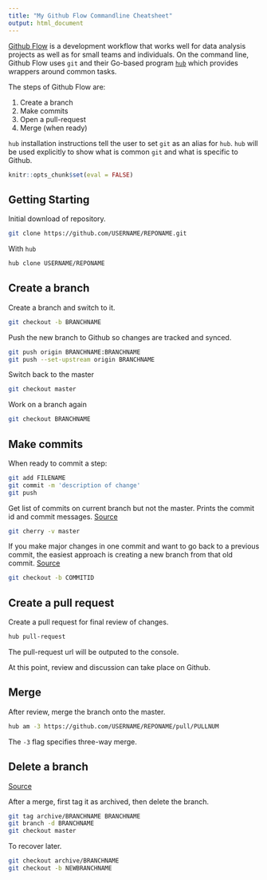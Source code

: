```yaml
---
title: "My Github Flow Commandline Cheatsheet"
output: html_document
---
```


[Github Flow](https://guides.github.com/introduction/flow/) is a development workflow that works well for data analysis projects as well as for small teams and individuals. On the command line, Github Flow uses `git` and their Go-based program [`hub`](https://hub.github.com/) which provides wrappers around common tasks.

The steps of Github Flow are:

1. Create a branch
1. Make commits
1. Open a pull-request
1. Merge (when ready)

`hub` installation instructions tell the user to set `git` as an alias for `hub`. `hub` will be used explicitly to show what is common `git` and what is specific to Github.

```r
knitr::opts_chunk$set(eval = FALSE)
```

## Getting Starting 

Initial download of repository.

```bash
git clone https://github.com/USERNAME/REPONAME.git
```

With `hub`

```bash
hub clone USERNAME/REPONAME
```

## Create a branch

Create a branch and switch to it.

```bash
git checkout -b BRANCHNAME
```

Push the new branch to Github so changes are tracked and synced.

```bash
git push origin BRANCHNAME:BRANCHNAME
git push --set-upstream origin BRANCHNAME
```

Switch back to the master

```bash
git checkout master
```

Work on a branch again

```bash
git checkout BRANCHNAME
```

## Make commits

When ready to commit a step:

```bash
git add FILENAME
git commit -m 'description of change'
git push
```

Get list of commits on current branch but not the master. Prints the commit id and commit messages. [Source](https://stackoverflow.com/a/24668421)

```bash
git cherry -v master
```

If you make major changes in one commit and want to go back to a previous commit, the easiest approach is creating a new branch from that old commit. [Source](https://stackoverflow.com/a/4114122)

```bash
git checkout -b COMMITID
```

## Create a pull request

Create a pull request for final review of changes.

```bash
hub pull-request
```

The pull-request url will be outputed to the console.

At this point, review and discussion can take place on Github.

## Merge

After review, merge the branch onto the master.

```bash
hub am -3 https://github.com/USERNAME/REPONAME/pull/PULLNUM
```

The `-3` flag specifies three-way merge.

## Delete a branch
[Source](https://stackoverflow.com/a/35738879)

After a merge, first tag it as archived, then delete the branch.

```bash
git tag archive/BRANCHNAME BRANCHNAME
git branch -d BRANCHNAME
git checkout master
```

To recover later.

```bash
git checkout archive/BRANCHNAME
git checkout -b NEWBRANCHNAME
```
